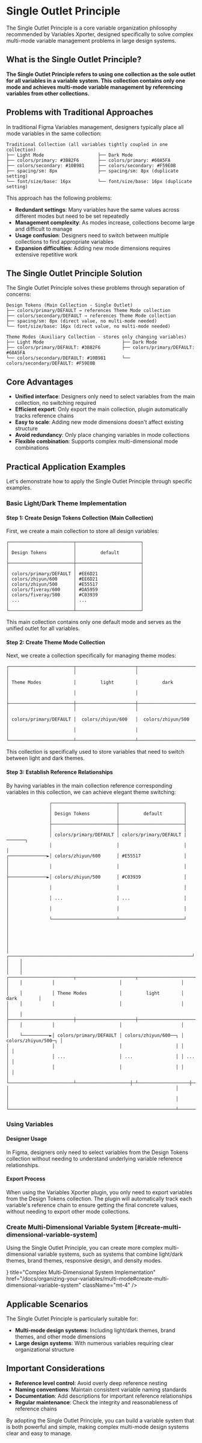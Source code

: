 
# Single Outlet Principle

The Single Outlet Principle is a core variable organization philosophy recommended by Variables Xporter, designed specifically to solve complex multi-mode variable management problems in large design systems.

## What is the Single Outlet Principle?

**The Single Outlet Principle refers to using one collection as the sole outlet for all variables in a variable system. This collection contains only one mode and achieves multi-mode variable management by referencing variables from other collections.**

## Problems with Traditional Approaches

In traditional Figma Variables management, designers typically place all mode variables in the same collection:

```
Traditional Collection (all variables tightly coupled in one collection)
├── Light Mode                    ├── Dark Mode
├── colors/primary: #3B82F6       ├── colors/primary: #60A5FA
├── colors/secondary: #10B981     ├── colors/secondary: #F59E0B
├── spacing/sm: 8px               ├── spacing/sm: 8px (duplicate setting)
└── font/size/base: 16px          └── font/size/base: 16px (duplicate setting)
```

This approach has the following problems:

- **Redundant settings**: Many variables have the same values across different modes but need to be set repeatedly
- **Management complexity**: As modes increase, collections become large and difficult to manage
- **Usage confusion**: Designers need to switch between multiple collections to find appropriate variables
- **Expansion difficulties**: Adding new mode dimensions requires extensive repetitive work

## The Single Outlet Principle Solution

The Single Outlet Principle solves these problems through separation of concerns:

```
Design Tokens (Main Collection - Single Outlet)
├── colors/primary/DEFAULT → references Theme Mode collection
├── colors/secondary/DEFAULT → references Theme Mode collection  
├── spacing/sm: 8px (direct value, no multi-mode needed)
└── font/size/base: 16px (direct value, no multi-mode needed)

Theme Modes (Auxiliary Collection - stores only changing variables)
├── Light Mode                             ├── Dark Mode
├── colors/primary/DEFAULT: #3B82F6        ├── colors/primary/DEFAULT: #60A5FA
└── colors/secondary/DEFAULT: #10B981      └── colors/secondary/DEFAULT: #F59E0B
```

## Core Advantages

- **Unified interface**: Designers only need to select variables from the main collection, no switching required
- **Efficient export**: Only export the main collection, plugin automatically tracks reference chains
- **Easy to scale**: Adding new mode dimensions doesn't affect existing structure
- **Avoid redundancy**: Only place changing variables in mode collections
- **Flexible combination**: Supports complex multi-dimensional mode combinations

## Practical Application Examples

Let's demonstrate how to apply the Single Outlet Principle through specific examples.

### Basic Light/Dark Theme Implementation

#### Step 1: Create Design Tokens Collection (Main Collection)

First, we create a main collection to store all design variables:

```
┌────────────────────────┬────────────────────────┐
│                        │                        │
│ Design Tokens          │         default        │
│                        │                        │
├────────────────────────┼────────────────────────┤
│                        │                        │
│ colors/primary/DEFAULT │ #EE6D21                │
│ colors/zhiyun/600      │ #EE6D21                │
│ colors/zhiyun/500      │ #E55517                │
│ colors/fiveray/600     │ #DA5959                │
│ colors/fiveray/500     │ #C03939                │
│ ...                    │ ...                    │
│                        │                        │
└────────────────────────┴────────────────────────┘
```

This main collection contains only one default mode and serves as the unified outlet for all variables.

#### Step 2: Create Theme Mode Collection

Next, we create a collection specifically for managing theme modes:

```
┌────────────────────────┬──────────────────────┬─────────────────────┐
│                        │                      │                     │
│ Theme Modes            │         light        │         dark        │
│                        │                      │                     │
├────────────────────────┼──────────────────────┼─────────────────────┤
│                        │                      │                     │
│ colors/primary/DEFAULT │  colors/zhiyun/600   │  colors/zhiyun/500  │
│                        │                      │                     │
└────────────────────────┴──────────────────────┴─────────────────────┘
```

This collection is specifically used to store variables that need to switch between light and dark themes.

#### Step 3: Establish Reference Relationships

By having variables in the main collection reference corresponding variables in this collection, we can achieve elegant theme switching:

```
                ┌────────────────────────┬────────────────────────┐
                │                        │                        │
                │ Design Tokens          │         default        │
                │                        │                        │
                ├────────────────────────┼────────────────────────┤
                │                        │                        │
                │ colors/primary/DEFAULT │ colors/primary/DEFAULT |───────┐
                │                        │                        │       │
┌──────────────►│ colors/zhiyun/600      │ #E55517                │       │
│               │                        │                        │       │
├──────────────►│ colors/zhiyun/500      │ #C03939                │       │
│               │                        │                        │       │
│               │ ...                    │ ...                    │       │
│               │                        │                        │       │
│               └────────────────────────┴────────────────────────┘       │
│                                                                         │
│                                                                         │
│    ┌────────────────────────────────────────────────────────────────────┘
│    │
│    │
│    │           ┌────────────────────────┬──────────────────────┬─────────────────────┐
│    │           │                        │                      │                     │
│    │           │ Theme Modes            │         light        │         dark        │
│    │           │                        │                      │                     │
│    │           ├────────────────────────┼──────────────────────┼─────────────────────┤
│    │           │                        │                      │                     │
│    └──────────►│ colors/primary/DEFAULT │ colors/zhiyun/600──┐ │ colors/zhiyun/500─┐ │
│                │                        │                    │ │                   │ │
│                │ ...                    │ ...                │ │ ...               │ │
│                │                        │                    │ │                   │ │
│                └────────────────────────┴────────────────────┼─┴───────────────────┼─┘
│                                                              │                     │
│                                                              │                     │
└──────────────────────────────────────────────────────────────┴─────────────────────┘
```

### Using Variables

#### Designer Usage

In Figma, designers only need to select variables from the Design Tokens collection without needing to understand underlying variable reference relationships.

#### Export Process

When using the Variables Xporter plugin, you only need to export variables from the Design Tokens collection. The plugin will automatically track each variable's reference chain to ensure getting the final concrete values, without needing to export other mode collections.

### Create Multi-Dimensional Variable System [#create-multi-dimensional-variable-system]

Using the Single Outlet Principle, you can create more complex multi-dimensional variable systems, such as systems that combine light/dark themes, brand themes, responsive design, and density modes.

<Cards>
  <Cards.Card
    icon={<Columns3 />}
    title="Complex Multi-Dimensional System Implementation"
    href="/docs/organizing-your-variables/multi-mode#create-multi-dimensional-variable-system"
    className="mt-4"
  />
</Cards>

## Applicable Scenarios

The Single Outlet Principle is particularly suitable for:

- **Multi-mode design systems**: Including light/dark themes, brand themes, and other mode dimensions
- **Large design systems**: With numerous variables requiring clear organizational structure

## Important Considerations

- **Reference level control**: Avoid overly deep reference nesting
- **Naming conventions**: Maintain consistent variable naming standards
- **Documentation**: Add descriptions for important reference relationships
- **Regular maintenance**: Check the integrity and reasonableness of reference chains

By adopting the Single Outlet Principle, you can build a variable system that is both powerful and simple, making complex multi-mode design systems clear and easy to manage.